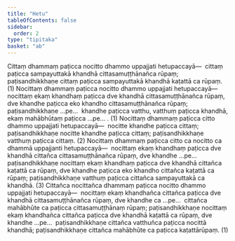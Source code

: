 ```yaml
---
title: "Hetu"
tableOfContents: false
sidebar:
  order: 2
type: "tipitaka"
basket: "ab"
---
```



<DynamicBreadcrumb />

<Division number="50">

<Paragraph number="2422">
Cittaṃ dhammaṃ paṭicca nocitto dhammo uppajjati hetupaccayā—  cittaṃ paṭicca sampayuttakā khandhā cittasamuṭṭhānañca rūpaṃ; paṭisandhikkhaṇe cittaṃ paṭicca sampayuttakā khandhā kaṭattā ca rūpaṃ. (1)
</Paragraph>

<Paragraph number="2423">
Nocittaṃ dhammaṃ paṭicca nocitto dhammo uppajjati hetupaccayā—  nocittaṃ ekaṃ khandhaṃ paṭicca dve khandhā cittasamuṭṭhānañca rūpaṃ, dve khandhe paṭicca eko khandho cittasamuṭṭhānañca rūpaṃ; paṭisandhikkhaṇe …pe…  khandhe paṭicca vatthu, vatthuṃ paṭicca khandhā, ekaṃ mahābhūtaṃ paṭicca …pe… . (1)
</Paragraph>

<Paragraph number="2424">
Nocittaṃ dhammaṃ paṭicca citto dhammo uppajjati hetupaccayā—  nocitte khandhe paṭicca cittaṃ; paṭisandhikkhaṇe nocitte khandhe paṭicca cittaṃ; paṭisandhikkhaṇe vatthuṃ paṭicca cittaṃ. (2)
</Paragraph>

<Paragraph number="2425">
Nocittaṃ dhammaṃ paṭicca citto ca nocitto ca dhammā uppajjanti hetupaccayā—  nocittaṃ ekaṃ khandhaṃ paṭicca dve khandhā cittañca cittasamuṭṭhānañca rūpaṃ, dve khandhe …pe…  paṭisandhikkhaṇe nocittaṃ ekaṃ khandhaṃ paṭicca dve khandhā cittañca kaṭattā ca rūpaṃ, dve khandhe paṭicca eko khandho cittañca kaṭattā ca rūpaṃ; paṭisandhikkhaṇe vatthuṃ paṭicca cittañca sampayuttakā ca khandhā. (3)
</Paragraph>

<Paragraph number="2426">
Cittañca nocittañca dhammaṃ paṭicca nocitto dhammo uppajjati hetupaccayā—  nocittaṃ ekaṃ khandhañca cittañca paṭicca dve khandhā cittasamuṭṭhānañca rūpaṃ, dve khandhe ca …pe…  cittañca mahābhūte ca paṭicca cittasamuṭṭhānaṃ rūpaṃ; paṭisandhikkhaṇe nocittaṃ ekaṃ khandhañca cittañca paṭicca dve khandhā kaṭattā ca rūpaṃ, dve khandhe …pe…  paṭisandhikkhaṇe cittañca vatthuñca paṭicca nocittā khandhā; paṭisandhikkhaṇe cittañca mahābhūte ca paṭicca kaṭattārūpaṃ. (1)
</Paragraph>
</Division>